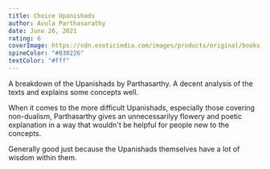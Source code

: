 ```yaml
---
title: Choice Upanishads
author: Avula Parthasarathy
date: June 26, 2021
rating: 6
coverImage: https://cdn.exoticindia.com/images/products/original/books-2019/uad518.jpg
spineColor: "#030226"
textColor: "#fff"
---
```


A breakdown of the Upanishads by Parthasarthy. A decent analysis of the texts and explains some concepts well.

When it comes to the more difficult Upanishads, especially those covering non-dualism, Parthasarthy gives an unnecessarilyy flowery and poetic explanation in a way that wouldn't be helpful for people new to the concepts.

Generally good just because the Upanishads themselves have a lot of wisdom within them.
